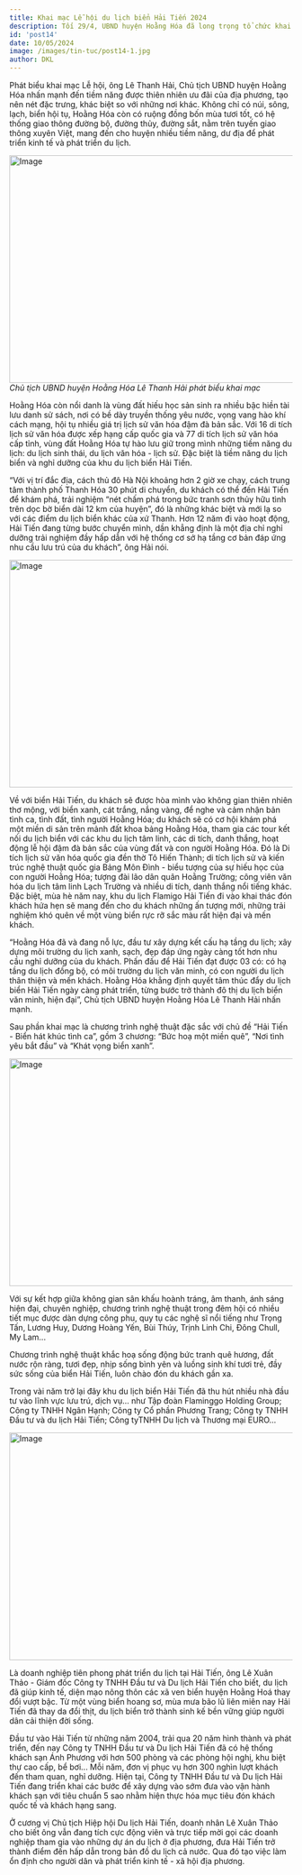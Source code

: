 ```yaml
---
title: Khai mạc Lễ hội du lịch biển Hải Tiến 2024
description: Tối 29/4, UBND huyện Hoằng Hóa đã long trọng tổ chức khai mạc Lễ hội du lịch biển Hải Tiến năm 2024, với chủ đề “Hải Tiến – Biển hát khúc tình ca”, sự kiện đã chính thức “mở màn” mùa du lịch năm 2024, nhằm tiếp tục giới thiệu, quảng bá tiềm năng, thế mạnh của du lịch Hải Tiến, qua đó thu hút du khách và các nhà đầu tư đến với Hải Tiến, Hoằng Hoá đồng thời khẳng định quyết tâm thúc đẩy du lịch biển Hải Tiến ngày càng phát triển, từng bước trở thành đô thị du lịch biển văn minh, hiện đại.
id: 'post14'
date: 10/05/2024
image: /images/tin-tuc/post14-1.jpg
author: DKL
---
```


Phát biểu khai mạc Lễ hội, ông Lê Thanh Hải, Chủ tịch UBND huyện Hoằng Hóa nhấn mạnh đến tiềm năng được thiên nhiên ưu đãi của địa phương, tạo nên nét đặc trưng, khác biệt so với những nơi khác. Không chỉ có núi, sông, lạch, biển hội tụ, Hoằng Hóa còn có ruộng đồng bốn mùa tươi tốt, có hệ thống giao thông đường bộ, đường thủy, đường sắt, nằm trên tuyến giao thông xuyên Việt, mang đến cho huyện nhiều tiềm năng, dư địa để phát triển kinh tế và phát triển du lịch.

<Image
	src="../../public/images/tin-tuc/post14-1.jpg"
	className="w-full"
	width="718"
	height="404"
	alt="Image"
/>
_Chủ tịch UBND huyện Hoằng Hóa Lê Thanh Hải phát biểu khai mạc_

Hoằng Hóa còn nổi danh là vùng đất hiếu học sản sinh ra nhiều bậc hiền tài lưu danh sử sách, nơi có bề dày truyền thống yêu nước, vọng vang hào khí cách mạng, hội tụ nhiều giá trị lịch sử văn hóa đậm đà bản sắc. Với 16 di tích lịch sử văn hóa được xếp hạng cấp quốc gia và 77 di tích lịch sử văn hóa cấp tỉnh, vùng đất Hoằng Hóa tự hào lưu giữ trong mình những tiềm năng du lịch: du lịch sinh thái, du lịch văn hóa - lịch sử. Đặc biệt là tiềm năng du lịch biển và nghỉ dưỡng của khu du lịch biển Hải Tiến.

“Với vị trí đắc địa, cách thủ đô Hà Nội khoảng hơn 2 giờ xe chạy, cách trung tâm thành phố Thanh Hóa 30 phút di chuyển, du khách có thể đến Hải Tiến để khám phá, trải nghiệm “nét chấm phá trong bức tranh sơn thủy hữu tình trên dọc bờ biển dài 12 km của huyện”, đó là những khác biệt và mới lạ so với các điểm du lịch biển khác của xứ Thanh. Hơn 12 năm đi vào hoạt động, Hải Tiến đang từng bước chuyển mình, dần khẳng định là một địa chỉ nghỉ dưỡng trải nghiệm đầy hấp dẫn với hệ thống cơ sở hạ tầng cơ bản đáp ứng nhu cầu lưu trú của du khách”, ông Hải nói.

<Image
	src="../../public/images/tin-tuc/post14-2.jpg"
	className="w-full"
	width="718"
	height="404"
	alt="Image"
/>

Về với biển Hải Tiến, du khách sẽ được hòa mình vào không gian thiên nhiên thơ mộng, với biển xanh, cát trắng, nắng vàng, để nghe và cảm nhận bản tình ca, tình đất, tình người Hoằng Hóa; du khách sẽ có cơ hội khám phá một miền di sản trên mảnh đất khoa bảng Hoằng Hóa, tham gia các tour kết nối du lịch biển với các khu du lịch tâm linh, các di tích, danh thắng, hoạt động lễ hội đậm đà bản sắc của vùng đất và con người Hoằng Hóa. Đó là Di tích lịch sử văn hóa quốc gia đền thờ Tô Hiến Thành; di tích lịch sử và kiến trúc nghệ thuật quốc gia Bảng Môn Đình - biểu tượng của sự hiếu học của con người Hoằng Hóa; tượng đài lão dân quân Hoằng Trường; công viên văn hóa du lịch tâm linh Lạch Trường và nhiều di tích, danh thắng nổi tiếng khác. Đặc biệt, mùa hè năm nay, khu du lịch Flamigo Hải Tiến đi vào khai thác đón khách hứa hẹn sẽ mang đến cho du khách những ấn tượng mới, những trải nghiệm khó quên về một vùng biển rực rỡ sắc màu rất hiện đại và mến khách.

“Hoằng Hóa đã và đang nỗ lực, đầu tư xây dựng kết cấu hạ tầng du lịch; xây dựng môi trường du lịch xanh, sạch, đẹp đáp ứng ngày càng tốt hơn nhu cầu nghỉ dưỡng của du khách. Phấn đấu để Hải Tiến đạt được 03 có: có hạ tầng du lịch đồng bộ, có môi trường du lịch văn minh, có con người du lịch thân thiện và mến khách. Hoằng Hóa khẳng định quyết tâm thúc đẩy du lịch biển Hải Tiến ngày càng phát triển, từng bước trở thành đô thị du lịch biển văn minh, hiện đại”, Chủ tịch UBND huyện Hoằng Hóa Lê Thanh Hải nhấn mạnh.

Sau phần khai mạc là chương trình nghệ thuật đặc sắc với chủ đề “Hải Tiến - Biển hát khúc tình ca”, gồm 3 chương: “Bức hoạ một miền quê”, “Nơi tình yêu bắt đầu” và “Khát vọng biển xanh”.

<Image
	src="../../public/images/tin-tuc/post14-3.jpg"
	className="w-full"
	width="718"
	height="404"
	alt="Image"
/>

Với sự kết hợp giữa không gian sân khấu hoành tráng, âm thanh, ánh sáng hiện đại, chuyên nghiệp, chương trình nghệ thuật trong đêm hội có nhiều tiết mục được dàn dựng công phu, quy tụ các nghệ sĩ nổi tiếng như Trọng Tấn, Lương Huy, Dương Hoàng Yến, Bùi Thúy, Trịnh Linh Chi, Đông Chull, My Lam...

Chương trình nghệ thuật khắc hoạ sống động bức tranh quê hương, đất nước rộn ràng, tươi đẹp, nhịp sống bình yên và luồng sinh khí tươi trẻ, đầy sức sống của biển Hải Tiến, luôn chào đón du khách gần xa.

Trong vài năm trở lại đây khu du lịch biển Hải Tiến đã thu hút nhiều nhà đầu tư vào lĩnh vực lưu trú, dịch vụ… như Tập đoàn Flaminggo Holding Group; Công ty TNHH Ngân Hạnh; Công ty Cổ phần Phương Trang; Công ty TNHH Đầu tư và du lịch Hải Tiến; Công tyTNHH Du lịch và Thương mại EURO…

<Image
	src="../../public/images/tin-tuc/post14-4.jpg"
	className="w-full"
	width="718"
	height="404"
	alt="Image"
/>

Là doanh nghiệp tiên phong phát triển du lịch tại Hải Tiến, ông Lê Xuân Thảo - Giám đốc Công ty TNHH Đầu tư và Du lịch Hải Tiến cho biết, du lịch đã giúp kinh tế, diện mạo nông thôn các xã ven biển huyện Hoằng Hoá thay đổi vượt bậc. Từ một vùng biển hoang sơ, mùa mưa bão lũ liên miên nay Hải Tiến đã thay da đổi thịt, du lịch biển trở thành sinh kế bền vững giúp người dân cải thiện đời sống.

Đầu tư vào Hải Tiến từ những năm 2004, trải qua 20 năm hình thành và phát triển, đến nay Công ty TNHH Đầu tư và Du lịch Hải Tiến đã có hệ thống khách sạn Ánh Phương với hơn 500 phòng và các phòng hội nghị, khu biệt thự cao cấp, bể bơi... Mỗi năm, đơn vị phục vụ hơn 300 nghìn lượt khách đến tham quan, nghỉ dưỡng. Hiện tại, Công ty TNHH Đầu tư và Du lịch Hải Tiến đang triển khai các bước để xây dựng vào sớm đưa vào vận hành khách sạn với tiêu chuẩn 5 sao nhằm hiện thực hóa mục tiêu đón khách quốc tế và khách hạng sang.

Ở cương vị Chủ tịch Hiệp hội Du lịch Hải Tiến, doanh nhân Lê Xuân Thảo cho biết ông vẫn đang tích cực động viên và trực tiếp mời gọi các doanh nghiệp tham gia vào những dự án du lịch ở địa phương, đưa Hải Tiến trở thành điểm đến hấp dẫn trong bản đồ du lịch cả nước. Qua đó tạo việc làm ổn định cho người dân và phát triển kinh tế - xã hội địa phương.
